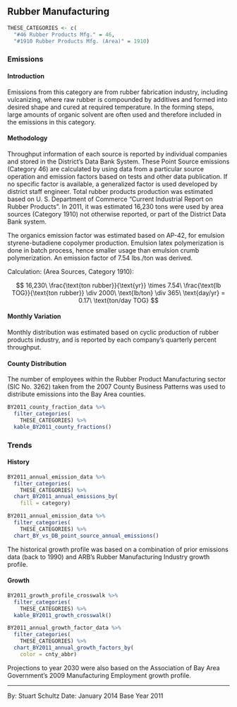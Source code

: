 ## Rubber Manufacturing

```r
THESE_CATEGORIES <- c(
  "#46 Rubber Products Mfg." = 46,
  "#1910 Rubber Products Mfg. (Area)" = 1910)
```

### Emissions

#### Introduction {-}

Emissions from this category are from rubber fabrication industry, including vulcanizing, where raw rubber is compounded by additives and formed into desired shape and cured at required temperature. In the forming steps, large amounts of organic solvent are often used and therefore included in the emissions in this category.

#### Methodology {-}

Throughput information of each source is reported by individual companies and stored in the District's Data Bank System. These Point Source emissions (Category 46) are calculated by using data from a particular source operation and emission factors based on tests and other data publication. If no specific factor is available, a generalized factor is used developed by district staff engineer. Total rubber products production was estimated based on U. S. Department of Commerce "Current Industrial Report on Rubber Products". In 2011, it was estimated 16,230 tons were used by area sources (Category 1910) not otherwise reported, or part of the District Data Bank system.

The organics emission factor was estimated based on AP-42, for emulsion styrene-butadiene copolymer production. Emulsion latex polymerization is done in batch process, hence smaller usage than emulsion crumb polymerization. An emission factor of 7.54 lbs./ton was derived.

Calculation: (Area Sources, Category 1910):

$$
16,230\ \frac{\text{ton rubber}}{\text{yr}} \times 7.54\ \frac{\text{lb TOG}}{\text{ton rubber}} \div 2000\ \text{lb/ton} \div 365\ \text{day/yr} = 0.17\ \text{ton/day TOG}
$$

#### Monthly Variation {-}

Monthly distribution was estimated based on cyclic production of rubber products industry, and is reported by each company's quarterly percent throughput.

#### County Distribution {-}

The number of employees within the Rubber Product Manufacturing sector (SIC No. 3262) taken from the 2007 County Business Patterns was used to distribute emissions into the Bay Area counties.

```r
BY2011_county_fraction_data %>%
  filter_categories(
    THESE_CATEGORIES) %>%
  kable_BY2011_county_fractions()
```

### Trends {-}

#### History {-}

```r
BY2011_annual_emission_data %>%
  filter_categories(
    THESE_CATEGORIES) %>%
  chart_BY2011_annual_emissions_by(
    fill = category) 
```

```r
BY2011_annual_emission_data %>%
  filter_categories(
    THESE_CATEGORIES) %>%
  chart_BY_vs_DB_point_source_annual_emissions()
```

The historical growth profile was based on a combination of prior emissions data (back to 1990) and ARB's Rubber Manufacturing Industry growth profile.

#### Growth {-}

```r
BY2011_growth_profile_crosswalk %>%
  filter_categories(
    THESE_CATEGORIES) %>%
  kable_BY2011_growth_crosswalk()
```

```r
BY2011_annual_growth_factor_data %>%
  filter_categories(
    THESE_CATEGORIES) %>%
  chart_BY2011_annual_growth_factors_by(
    color = cnty_abbr)
```

Projections to year 2030 were also based on the Association of Bay Area Government's 2009 Manufacturing Employment growth profile.

***

By: Stuart Schultz 
Date: January 2014 
Base Year 2011
